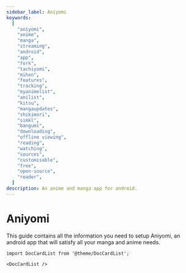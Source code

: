 ```yaml
---
sidebar_label: Aniyomi
keywords:
  [
    "aniyomi",
    "anime",
    "manga",
    "streaming",
    "android",
    "app",
    "fork",
    "tachiyomi",
    "mihon",
    "features",
    "tracking",
    "myanimelist",
    "anilist",
    "kitsu",
    "mangaupdates",
    "shikimori",
    "simkl",
    "bangumi",
    "downloading",
    "offline viewing",
    "reading",
    "watching",
    "sources",
    "customisable",
    "free",
    "open-source",
    "reader",
  ]
description: An anime and manga app for android.
---
```


# Aniyomi

This guide contains all the information you need to setup Aniyomi, an android app that will satisfy all your manga and anime needs.

```mdx-code-block
import DocCardList from '@theme/DocCardList';

<DocCardList />
```

